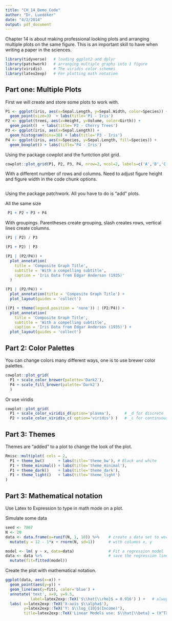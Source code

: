 ---
title: "CH_14_Demo_Code"
author: "Dr. Luedeker"
date: "4/2/2014"
output: pdf_document
---

Chapter 14 is about making professional looking plots and arranging multiple plots on the same figure.  This is an important skill to have when writing a paper in the sciences.

```{r}
library(tidyverse)   # loading ggplot2 and dplyr
library(patchwork)   # arranging multiple graphs into 1 figure
library(viridis)     # The viridis color schemes
library(latex2exp)   # For plotting math notation
```

## Part one: Multiple Plots

First we will create and store some plots to work with.

```{r}
P1 <- ggplot(iris, aes(x=Sepal.Length, y=Sepal.Width, color=Species)) + 
  geom_point(size=3)  + labs(title='P1 - Iris')
P2 <- ggplot(trees, aes(x=Height, y=Volume, color=Girth)) + 
  geom_point()  + labs(title='P2 - Cherry Trees')
P3 <- ggplot(iris, aes(x=Sepal.Length)) + 
  geom_histogram(bins=30) + labs(title='P3 - Iris')
P4 <- ggplot(iris, aes(x=Species, y=Sepal.Length, fill=Species)) + 
  geom_boxplot() + labs(title='P4 - Iris')
```

Using the package cowplot and the funtction plot grid.

```{r}
cowplot::plot_grid(P1, P2, P3, P4, nrow=2, ncol=2, labels=c('A','B','C'))
```

With a different number of rows and columns.  Need to adjust figure height and figure width in the code chunk options.

```{r}

```

Using the package patchwork.  All you have to do is "add" plots.

All the same size
```{r}
 P1 + P2 + P3 + P4
```

With groupings.  Parentheses create grouping, slash creates rows, vertical lines create columns.

```{r}
(P1 | P2) / P3 
```

```{r}
(P1 + P2) | P3 
```

```{r}
(P1 | (P2/P4)) + 
  plot_annotation(
    title = 'Composite Graph Title',
    subtitle = 'With a compelling subtitle',
    caption = 'Iris Data from Edgar Anderson (1935)'
  ) 
```

```{r}
(P1 | (P2/P4)) + 
  plot_annotation(title = 'Composite Graph Title') +
  plot_layout(guides = 'collect')
```

```{r}
((P1 + theme(legend.position = 'none')) | (P2/P4)) +
  plot_annotation(
    title = 'Composite Graph Title',
    subtitle = 'With a compelling subtitle',
    caption = 'Iris Data from Edgar Anderson (1935)') +
  plot_layout(guides = 'collect')
```

## Part 2: Color Palettes

You can change colors many different ways, one is to use brewer color palettes.

```{r}
cowplot::plot_grid(
  P1 + scale_color_brewer(palette='Dark2'),
  P4 + scale_fill_brewer(palette='Dark2') 
  )
```

Or use viridis

```{r}
cowplot::plot_grid(
  P1 + scale_color_viridis_d(option='plasma'),      # _d for discrete
  P2 + scale_color_viridis_c( option='viridis') )   # _c for continuous
```

## Part 3: Themes

Themes are "added" to a plot to change the look of the plot.

```{r}
Rmisc::multiplot( cols = 2,
  P1 + theme_bw()      + labs(title='theme_bw'), # Black and white
  P1 + theme_minimal() + labs(title='theme_minimal'),   
  P1 + theme_dark()    + labs(title='theme_dark'),        
  P1 + theme_light()   + labs(title='theme_light')
)
```


## Part 3: Mathematical notation 

Use Latex to Expression to type in math mode on a plot.


Simulate some data
```{r}
seed <- 7867
N <- 20
data <- data.frame(x=runif(N, 1, 10)) %>%    # create a data set to work with
  mutate(y = 12 - 1*x + rnorm(N, sd=1))      # with columns x, y

model <- lm( y ~ x, data=data)               # Fit a regression model
data <- data %>%                             # save the regression line yhat points
  mutate(fit=fitted(model))
```

Create the plot with mathematical notation.
```{r}
ggplot(data, aes(x=x)) +
  geom_point(aes(y=y)) +
  geom_line(aes(y=fit), color='blue') +
  annotate('text', x=9, y=9.5, 
           label=latex2exp::TeX('$\\hat{\\rho}$ = 0.916') ) +   # always double \\
  labs( x=latex2exp::TeX('X-axis $\\alpha$'), 
        y=latex2exp::TeX('Y: $\\log_{10}$(Income)'),
        title=latex2exp::TeX('Linear Models use: $\\hat{\\beta} = (X^TX)^{-1}X^Ty$'))
```



